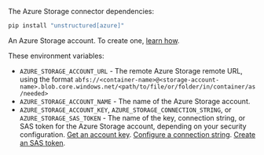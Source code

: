 The Azure Storage connector dependencies:

```bash CLI, Python
pip install "unstructured[azure]"
```

An Azure Storage account. To create one, [learn how](https://learn.microsoft.com/azure/storage/common/storage-account-create).

These environment variables:

- `AZURE_STORAGE_ACCOUNT_URL` - The remote Azure Storage remote URL, using the format `abfs://<container-name>@<storage-account-name>.blob.core.windows.net/<path/to/file/or/folder/in/container/as/needed>`
- `AZURE_STORAGE_ACCOUNT_NAME` - The name of the Azure Storage account.
- `AZURE_STORAGE_ACCOUNT_KEY`, `AZURE_STORAGE_CONNECTION_STRING`, or `AZURE_STORAGE_SAS_TOKEN` - The name of the key, connection string, or SAS token for the Azure Storage account, depending on your security configuration. [Get an account key](https://learn.microsoft.com/azure/storage/common/storage-account-keys-manage#view-account-access-keys). [Configure a connection string](https://learn.microsoft.com/azure/storage/common/storage-configure-connection-string#configure-a-connection-string-for-an-azure-storage-account). [Create an SAS token](https://learn.microsoft.com/azure/ai-services/translator/document-translation/how-to-guides/create-sas-tokens).